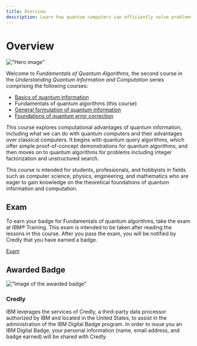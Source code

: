 ```yaml
---
title: Overview
description: Learn how quantum computers can efficiently solve problems, including searching and factoring, faster than classical computers.
---
```


# Overview

!["Hero image"](/learning/images/courses/fundamentals-of-quantum-algorithms/hero.svg)

Welcome to *Fundamentals of Quantum Algorithms,* the second course in the *Understanding Quantum Information and Computation* series comprising the following courses:

- [Basics of quantum information](/learning/courses/basics-of-quantum-information)
- Fundamentals of quantum algorithms (this course)
- [General formulation of quantum information](/learning/courses/general-formulation-of-quantum-information)
- [Foundations of quantum error correction](/learning/courses/foundations-of-quantum-error-correction)

This course explores computational advantages of quantum information, including what we can do with quantum computers and their advantages over classical computers.
It begins with quantum query algorithms, which offer simple proof-of-concept demonstrations for quantum algorithms, and then moves on to quantum algorithms for problems
including integer factorization and unstructured search.

This course is intended for students, professionals, and hobbyists in fields such as computer science, physics, engineering, and mathematics who are eager to gain knowledge on the theoretical foundations of quantum information and computation.

## Exam

To earn your badge for Fundamentals of quantum algorithms, take the exam at IBM&reg; Training. This exam is intended to be taken after reading the lessons in this course. After you pass the exam, you will be notified by Credly that you have earned a badge.

[Exam](/learning/courses/fundamentals-of-quantum-algorithms/exam)

## Awarded Badge

!["Image of the awarded badge"](/learning/images/courses/fundamentals-of-quantum-algorithms/badge.avif)

### Credly

IBM leverages the services of Credly, a third-party data processor authorized by IBM and located in the United States, to assist in the administration of the IBM Digital Badge program. In order to issue you an IBM Digital Badge, your personal information (name, email address, and badge earned) will be shared with Credly.